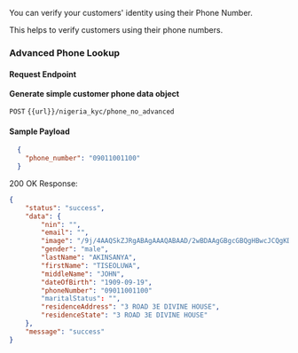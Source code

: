 You can verify your customers' identity using their Phone Number.

This helps to verify customers using their phone numbers.

### Advanced Phone Lookup

#### Request Endpoint
**Generate simple customer phone data object**

`POST` `{{url}}/nigeria_kyc/phone_no_advanced`

#### Sample Payload

```json
  {
    "phone_number": "09011001100"
  }
```

200 OK Response:

``` json
{
    "status": "success",
    "data": {
        "nin": "",
        "email": "",
        "image": "/9j/4AAQSkZJRgABAgAAAQABAAD/2wBDAAgGBgcGBQgHBwcJCQgKDBQNDAsLDBkSEw8UHRofHh0a\nHBwgJC4nICIsIxwcKDcpLDAxNHwAAK",
        "gender": "male",
        "lastName": "AKINSANYA",
        "firstName": "TISEOLUWA",
        "middleName": "JOHN",
        "dateOfBirth": "1909-09-19",
        "phoneNumber": "09011001100"
        "maritalStatus": "",
        "residenceAddress": "3 ROAD 3E DIVINE HOUSE",
        "residenceState": "3 ROAD 3E DIVINE HOUSE"
    },
    "message": "success"
}
```

